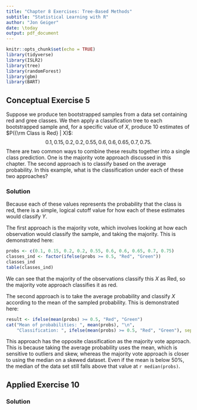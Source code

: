 ```yaml
---
title: "Chapter 8 Exercises: Tree-Based Methods"
subtitle: "Statistical Learning with R"
author: "Jon Geiger"
date: \today
output: pdf_document
---
```


```r
knitr::opts_chunk$set(echo = TRUE)
library(tidyverse)
library(ISLR2)
library(tree)
library(randomForest)
library(gbm)
library(BART)
```

## Conceptual Exercise 5

Suppose we produce ten bootstrapped samples from a data set containing red and gree classes. We then apply a classification tree to each bootstrapped sample and, for a specific value of $X$, produce 10 estimates of $P({\rm Class is Red} | X)$: 
$$0.1, 0.15, 0.2, 0.2, 0.55, 0.6, 0.6, 0.65, 0.7, 0.75.$$
There are two common ways to combine these results together into a single class prediction. One is the majority vote approach discussed in this chapter. The second approach is to classify based on the average probability. In this example, what is the classification under each of these two approaches? 

### Solution

Because each of these values represents the probability that the class is red, there is a simple, logical cutoff value for how each of these estimates would classify $Y$. 

The first approach is the majority vote, which involves looking at how each observation would classify the sample, and taking the majority. This is demonstrated here: 
```r
probs <- c(0.1, 0.15, 0.2, 0.2, 0.55, 0.6, 0.6, 0.65, 0.7, 0.75)
classes_ind <- factor(ifelse(probs >= 0.5, "Red", "Green"))
classes_ind
table(classes_ind)
```
We can see that the majority of the observations classify this $X$ as Red, so the majority vote approach classifies it as red.

The second approach is to take the average probability and classify $X$ according to the mean of the sampled probability. This is demonstrated here: 
```r
result <- ifelse(mean(probs) >= 0.5, "Red", "Green")
cat("Mean of probabilities: ", mean(probs), "\n", 
    "Classification: ", ifelse(mean(probs) >= 0.5, "Red", "Green"), sep = "")
```

This approach has the opposite classification as the majority vote approach. This is because taking the average probability uses the mean, which is sensitive to outliers and skew, whereas the majority vote approach is closer to using the median on a skewed dataset. Even if the mean is below 50\%, the median of the data set still falls above that value at `r median(probs)`. 

\clearpage

## Applied Exercise 10



### Solution

